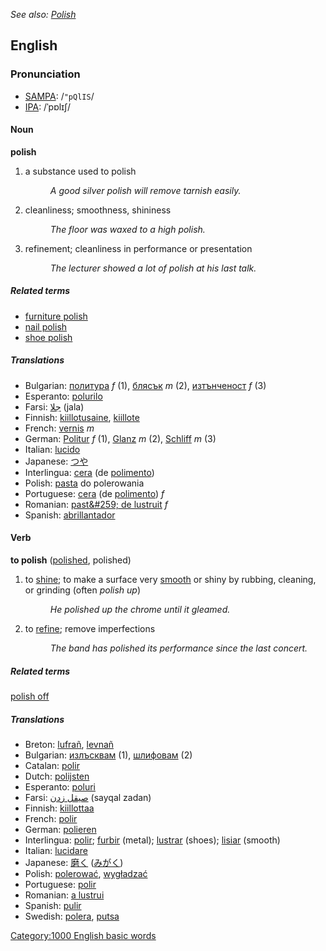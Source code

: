 ''See also: [[Polish]]''
==English==
===Pronunciation===
*[[w:SAMPA|SAMPA]]: /<tt>"pQlIS</tt>/
*[[w:IPA|IPA]]: /ˈpɒlɪʃ/

====Noun====
'''polish'''
# a substance used to polish
#:''A good silver polish will remove tarnish easily.''
# cleanliness; smoothness, shininess
#:''The floor was waxed to a high polish.''
# refinement; cleanliness in performance or presentation
#:''The lecturer showed a lot of polish at his last talk.''

=====Related terms=====
*[[furniture polish]]
*[[nail polish]]
*[[shoe polish]]

=====Translations=====
*Bulgarian: [[политура]] ''f'' (1), [[блясък]] ''m'' (2), [[изтънченост]] ''f'' (3)
*Esperanto: [[polurilo]]
*Farsi: [[جلا]] (jala)
*Finnish: [[kiillotusaine]], [[kiillote]]
*French: [[vernis]] ''m''
*German: [[Politur]] ''f'' (1), [[Glanz]] ''m'' (2), [[Schliff]] ''m'' (3)
*Italian: [[lucido]]
*Japanese: [[つや]]
*Interlingua: [[cera]] (de [[polimento]])
*Polish: [[pasta]] do polerowania
*Portuguese: [[cera]] (de [[polimento]]) ''f''
*Romanian: [[past&#259; de lustruit]] ''f''
*Spanish: [[abrillantador]]

==== Verb ====
'''to polish''' ([[polished]], polished)
# to [[shine]]; to make a surface very [[smooth]] or shiny by rubbing, cleaning, or grinding (often ''polish up'')
#: ''He polished up the chrome until it gleamed.''
# to [[refine]]; remove imperfections
#: ''The band has polished its performance since the last concert.''

=====Related terms=====
[[polish off]]

=====Translations=====
*Breton: [[lufrañ]], [[levnañ]]
*Bulgarian: [[излъсквам]] (1), [[шлифовам]] (2)
*Catalan: [[polir]]
*Dutch: [[polijsten]]
*Esperanto: [[poluri]]
*Farsi: [[صیقل زدن]] (sayqal zadan)
*Finnish: [[kiillottaa]]
*French: [[polir]]
*German: [[polieren]]
*Interlingua: [[polir]]; [[furbir]] (metal); [[lustrar]] (shoes); [[lisiar]] (smooth)
*Italian: [[lucidare]]
*Japanese: [[磨く]] ([[みがく]])
*Polish: [[polerować]], [[wygładzać]]
*Portuguese: [[polir]]
*Romanian: [[a lustrui]]
*Spanish: [[pulir]]
*Swedish: [[polera]], [[putsa]]

[[Category:1000 English basic words]]